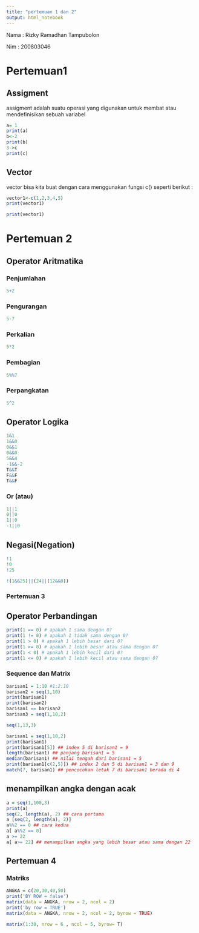 ---
title: "pertemuan 1 dan 2"
output: html_notebook
---

Nama : Rizky Ramadhan Tampubolon

Nim : 200803046

# Pertemuan1

## Assigment

assigment adalah suatu operasi yang digunakan untuk membat atau mendefinisikan sebuah variabel

```{r}
a= 1
print(a)
b<-2
print(b)
3->c
print(c)
```

## Vector

vector bisa kita buat dengan cara menggunakan fungsi c() seperti berikut :

```{r}
vector1<-c(1,2,3,4,5)
print(vector1)
```

```{r}
print(vector1)
```

# Pertemuan 2

## Operator Aritmatika

### Penjumlahan

```{r}
5+2
```

### Pengurangan

```{r}
5-7
```

### Perkalian

```{r}
5*2
```

### Pembagian

```{r}
5%%7
```

### Perpangkatan

```{r}
5^2
```

## Operator Logika

```{r}
1&1
1&&0
0&&1
0&&0
5&&4
-1&&-2
T&&T
F&&F
T&&F
```

### Or (atau)

```{r}
1||1
0||0
1||0
-1||0
```

## Negasi(Negation)

```{r}
!1
!0
!25
```

```{r}
!(1&&25)||(24||(12&&0))
```

### Pertemuan 3

## Operator Perbandingan

```{r}
print(1 == 0) # apakah 1 sama dengan 0?
print(1 != 0) # apakah 1 tidak sama dengan 0?
print(1 > 0) # apakah 1 lebih besar dari 0?
print(1 >= 0) # apakah 1 lebih besar atau sama dengan 0?
print(1 < 0) # apakah 1 lebih kecil dari 0?
print(1 <= 0) # apakah 1 lebih kecil atau sama dengan 0?
```

### Sequence dan Matrix

```{r}
barisan1 = 1:10 #1:2:10
barisan2 = seq(1,10)
print(barisan1)
print(barisan2)
barisan1 == barisan2
barisan3 = seq(1,10,2)
```

```{r}
seq(1,13,3)
```

```{r}
barisan1 = seq(1,10,2)
print(barisan1)
print(barisan1[5]) ## index 5 di barisan1 = 9
length(barisan1) ## panjang barisan1 = 5
median(barisan1) ## nilai tengah dari barisan1 = 5
print(barisan1[c(2,5)]) ## index 2 dan 5 di barisan1 = 3 dan 9
match(7, barisan1) ## pencocokan letak 7 di barisan1 berada di 4
```

## menampilkan angka dengan acak

```{r}
a = seq(1,100,3)
print(a)
seq(2, length(a), 2) ## cara pertama
a [seq(2, length(a), 2)]
a%%2 == 0 ## cara kedua
a[ a%%2 == 0]
a >= 22
a[ a>= 22] ## menampilkan angka yang lebih besar atau sama dengan 22
```

## Pertemuan 4

### Matriks
```{r}
ANGKA = c(20,30,40,50)
print('BY ROW = false')
matrix(data = ANGKA, nrow = 2, ncol = 2)
print('by row = TRUE')
matrix(data = ANGKA, nrow = 2, ncol = 2, byrow = TRUE)
```

```{r}
matrix(1:30, nrow = 6 , ncol = 5, byrow= T)
```

